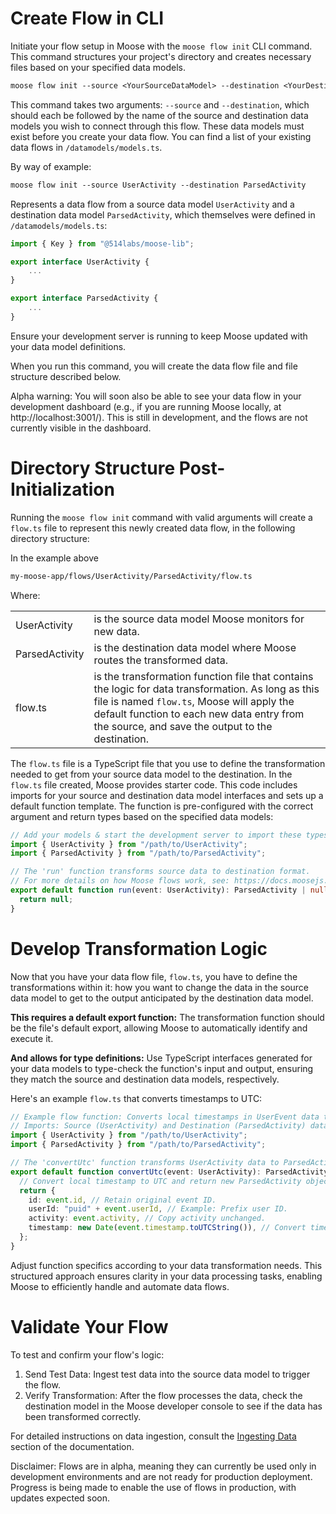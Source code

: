 
# Create Flow in CLI

Initiate your flow setup in Moose with the `moose flow init` CLI command. This command structures your project's directory and creates necessary files based on your specified data models.

```txt filename="Terminal" copy
moose flow init --source <YourSourceDataModel> --destination <YourDestinationDataModel>
```

This command takes two arguments: `--source` and `--destination`, which should each be followed by the name of the source and destination data models you wish to connect through this flow.
These data models must exist before you create your data flow. You can find a list of your existing data flows in `/datamodels/models.ts`.

By way of example:

```txt filename="Terminal" copy
moose flow init --source UserActivity --destination ParsedActivity
```

Represents a data flow from a source data model `UserActivity` and a destination data model `ParsedActivity`, which themselves were defined in `/datamodels/models.ts`:

```ts filename="models.ts"
import { Key } from "@514labs/moose-lib";

export interface UserActivity {
    ...
}

export interface ParsedActivity {
    ...
}
```

Ensure your development server is running to keep Moose updated with your data model definitions.

When you run this command, you will create the data flow file and file structure described below.

<Callout type="warning" emoji="ℹ️">
  Alpha warning: You will soon also be able to see your data flow in your
  development dashboard (e.g., if you are running Moose locally, at
  http://localhost:3001/). This is still in development, and the flows are not
  currently visible in the dashboard.
</Callout>

# Directory Structure Post-Initialization

Running the `moose flow init` command with valid arguments will create a `flow.ts` file to represent this newly created data flow, in the following directory structure:

<FileTree>
  <FileTree.Folder name="my-moose-app" defaultOpen>
    <FileTree.Folder name="flows" defaultOpen>
      <FileTree.Folder name="UserActivity" defaultOpen>
        <FileTree.Folder name="ParsedActivity" defaultOpen>
          <FileTree.File name="flow.ts" />
        </FileTree.Folder>
      </FileTree.Folder>
    </FileTree.Folder>
  </FileTree.Folder>
</FileTree>

In the example above

```txt filename="Terminal"
my-moose-app/flows/UserActivity/ParsedActivity/flow.ts
```

Where:

|                |                                                                                                                                                                                                                                                     |
| -------------- | --------------------------------------------------------------------------------------------------------------------------------------------------------------------------------------------------------------------------------------------------- |
| UserActivity   | is the source data model Moose monitors for new data.                                                                                                                                                                                               |
| ParsedActivity | is the destination data model where Moose routes the transformed data.                                                                                                                                                                              |
| flow.ts        | is the transformation function file that contains the logic for data transformation. As long as this file is named `flow.ts`, Moose will apply the default function to each new data entry from the source, and save the output to the destination. |

The `flow.ts` file is a TypeScript file that you use to define the transformation needed to get from your source data model to the destination.
In the `flow.ts` file created, Moose provides starter code. This code includes imports for your source and destination data model interfaces and sets up a default function template. The function is pre-configured with the correct argument and return types based on the specified data models:

```ts filename="flow.ts" copy {2-3,7}
// Add your models & start the development server to import these types
import { UserActivity } from "/path/to/UserActivity";
import { ParsedActivity } from "/path/to/ParsedActivity";

// The 'run' function transforms source data to destination format.
// For more details on how Moose flows work, see: https://docs.moosejs.com
export default function run(event: UserActivity): ParsedActivity | null {
  return null;
}
```

# Develop Transformation Logic

Now that you have your data flow file, `flow.ts`, you have to define the transformations within it:
how you want to change the data in the source data model to get to the output anticipated by the destination data model.

**This requires a default export function:** The transformation function should be the file's default export, allowing Moose to automatically identify and execute it.

**And allows for type definitions:** Use TypeScript interfaces generated for your data models to type-check the function's input and output, ensuring they match the source and destination data models, respectively.

Here's an example `flow.ts` that converts timestamps to UTC:

```ts filename="flow.ts" copy {3-4,8}
// Example flow function: Converts local timestamps in UserEvent data to UTC.
// Imports: Source (UserActivity) and Destination (ParsedActivity) data models.
import { UserActivity } from "/path/to/UserActivity";
import { ParsedActivity } from "/path/to/ParsedActivity";

// The 'convertUtc' function transforms UserActivity data to ParsedActivity format.
export default function convertUtc(event: UserActivity): ParsedActivity {
  // Convert local timestamp to UTC and return new ParsedActivity object.
  return {
    id: event.id, // Retain original event ID.
    userId: "puid" + event.userId, // Example: Prefix user ID.
    activity: event.activity, // Copy activity unchanged.
    timestamp: new Date(event.timestamp.toUTCString()), // Convert timestamp to UTC.
  };
}
```

Adjust function specifics according to your data transformation needs. This structured approach ensures clarity in your
data processing tasks, enabling Moose to efficiently handle and automate data flows.

# Validate Your Flow

To test and confirm your flow's logic:

1. Send Test Data: Ingest test data into the source data model to trigger the flow.
2. Verify Transformation: After the flow processes the data, check the destination model in the
   Moose developer console to see if the data has been transformed correctly.

For detailed instructions on data ingestion, consult the [Ingesting Data](../data-models/capture-data.mdx) section of the documentation.

<Callout type="info" emoji="ℹ️">
  Disclaimer: Flows are in alpha, meaning they can currently be used only in
  development environments and are not ready for production deployment. Progress
  is being made to enable the use of flows in production, with updates expected
  soon.
</Callout>
